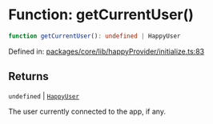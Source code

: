 # Function: getCurrentUser()

```ts
function getCurrentUser(): undefined | HappyUser
```

Defined in: [packages/core/lib/happyProvider/initialize.ts:83](https://github.com/HappyChainDevs/happychain/blob/99d9c499d60929c60f5b0529191c07ec6adb3faa/packages/core/lib/happyProvider/initialize.ts#L83)

## Returns

`undefined` | [`HappyUser`](/sdk/react/api/type-aliases/HappyUser)

The user currently connected to the app, if any.
